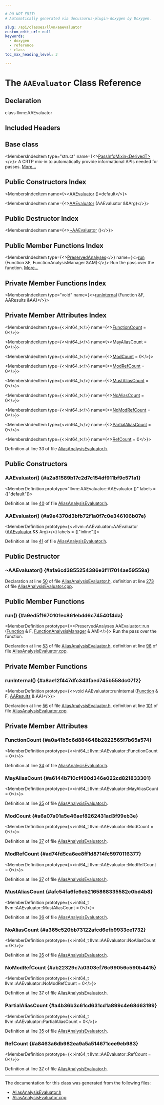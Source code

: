 ```yaml
---

# DO NOT EDIT!
# Automatically generated via docusaurus-plugin-doxygen by Doxygen.

slug: /api/classes/llvm/aaevaluator
custom_edit_url: null
keywords:
  - doxygen
  - reference
  - class
toc_max_heading_level: 3

---
```





# The `AAEvaluator` Class Reference

<DoxygenPage pluginConfig={pluginConfig}>



## Declaration

<CodeBlock>class llvm::AAEvaluator</CodeBlock>

## Included Headers

<IncludesList>
<IncludesListItem
  filePath="llvm/Analysis/AliasAnalysisEvaluator.h"
  permalink="/docs/api/files/include/include/llvm/include/llvm/analysis/aliasanalysisevaluator-h"
  isLocal="true" />
</IncludesList>

## Base class

<MembersIndex>

<MembersIndexItem
  type="struct"
  name={<><a href="/docs/api/structs/llvm/passinfomixin">PassInfoMixin&lt;DerivedT&gt;</a></>}>
A CRTP mix-in to automatically provide informational APIs needed for passes. <a href="/docs/api/structs/llvm/passinfomixin/#details">More...</a>
</MembersIndexItem>

</MembersIndex>

## Public Constructors Index

<MembersIndex>

<MembersIndexItem
  name={<><a href="#a2a81589b17c2d7c154df911bf9c571a1">AAEvaluator</a> ()=default</>}>
</MembersIndexItem>

<MembersIndexItem
  name={<><a href="#a9e4370d3bfb72f1a0f7c0e346106b07e">AAEvaluator</a> (AAEvaluator &amp;&amp;Arg)</>}>
</MembersIndexItem>

</MembersIndex>

## Public Destructor Index

<MembersIndex>

<MembersIndexItem
  name={<><a href="#afa6cd3855254386e3f117014ae59559a">~AAEvaluator</a> ()</>}>
</MembersIndexItem>

</MembersIndex>

## Public Member Functions Index

<MembersIndex>

<MembersIndexItem
  type={<><a href="/docs/api/classes/llvm/preservedanalyses">PreservedAnalyses</a></>}
  name={<><a href="#a9ed5f1670101ec861ebdd6c74540f4da">run</a> (Function &amp;F, FunctionAnalysisManager &amp;AM)</>}>
Run the pass over the function. <a href="#a9ed5f1670101ec861ebdd6c74540f4da">More...</a>
</MembersIndexItem>

</MembersIndex>

## Private Member Functions Index

<MembersIndex>

<MembersIndexItem
  type="void"
  name={<><a href="#a8ae12f447dfc343faed745b558dc07f2">runInternal</a> (Function &amp;F, AAResults &amp;AA)</>}>
</MembersIndexItem>

</MembersIndex>

## Private Member Attributes Index

<MembersIndex>

<MembersIndexItem
  type={<>int64&#95;t</>}
  name={<><a href="#a0a41b5c6d884648b2822565f7b65a574">FunctionCount</a> = 0</>}>
</MembersIndexItem>

<MembersIndexItem
  type={<>int64&#95;t</>}
  name={<><a href="#a6144b710cf490d346e022cd821833301">MayAliasCount</a> = 0</>}>
</MembersIndexItem>

<MembersIndexItem
  type={<>int64&#95;t</>}
  name={<><a href="#a6a07a01a5e46aef8262431ad3f99eb3e">ModCount</a> = 0</>}>
</MembersIndexItem>

<MembersIndexItem
  type={<>int64&#95;t</>}
  name={<><a href="#ad74fd5ca6ee8ff1d8714fc5970116377">ModRefCount</a> = 0</>}>
</MembersIndexItem>

<MembersIndexItem
  type={<>int64&#95;t</>}
  name={<><a href="#afc54fa6fe6eb2165868335582c0bd4b8">MustAliasCount</a> = 0</>}>
</MembersIndexItem>

<MembersIndexItem
  type={<>int64&#95;t</>}
  name={<><a href="#a365c520bb73122afcd6efb9933ce1732">NoAliasCount</a> = 0</>}>
</MembersIndexItem>

<MembersIndexItem
  type={<>int64&#95;t</>}
  name={<><a href="#ab22329c7a0303ef76c99056c590b4415">NoModRefCount</a> = 0</>}>
</MembersIndexItem>

<MembersIndexItem
  type={<>int64&#95;t</>}
  name={<><a href="#a4b36b3c61cd631cd1a899c4e68d63199">PartialAliasCount</a> = 0</>}>
</MembersIndexItem>

<MembersIndexItem
  type={<>int64&#95;t</>}
  name={<><a href="#a8463a6db982ea9a5a514671cee9eb983">RefCount</a> = 0</>}>
</MembersIndexItem>

</MembersIndex>


Definition at line 33 of file <a href="/docs/api/files/include/include/llvm/include/llvm/analysis/aliasanalysisevaluator-h">AliasAnalysisEvaluator.h</a>.

<SectionDefinition>

## Public Constructors

### AAEvaluator() {#a2a81589b17c2d7c154df911bf9c571a1}

<MemberDefinition
  prototype="llvm::AAEvaluator::AAEvaluator ()"
  labels = {["default"]}>

Definition at line <a href="/docs/api/files/include/include/llvm/include/llvm/analysis/aliasanalysisevaluator-h/#l00040">40</a> of file <a href="/docs/api/files/include/include/llvm/include/llvm/analysis/aliasanalysisevaluator-h">AliasAnalysisEvaluator.h</a>.
</MemberDefinition>

### AAEvaluator() {#a9e4370d3bfb72f1a0f7c0e346106b07e}

<MemberDefinition
  prototype={<>llvm::AAEvaluator::AAEvaluator (<a href="/docs/api/classes/llvm/aaevaluator">AAEvaluator</a> &amp;&amp; Arg)</>}
  labels = {["inline"]}>

Definition at line <a href="/docs/api/files/include/include/llvm/include/llvm/analysis/aliasanalysisevaluator-h/#l00041">41</a> of file <a href="/docs/api/files/include/include/llvm/include/llvm/analysis/aliasanalysisevaluator-h">AliasAnalysisEvaluator.h</a>.
</MemberDefinition>

</SectionDefinition>

<SectionDefinition>

## Public Destructor

### ~AAEvaluator() {#afa6cd3855254386e3f117014ae59559a}

<MemberDefinition
  prototype="AAEvaluator::~AAEvaluator ()">

Declaration at line <a href="/docs/api/files/include/include/llvm/include/llvm/analysis/aliasanalysisevaluator-h/#l00050">50</a> of file <a href="/docs/api/files/include/include/llvm/include/llvm/analysis/aliasanalysisevaluator-h">AliasAnalysisEvaluator.h</a>, definition at line <a href="/docs/api/files/lib/lib/analysis/aliasanalysisevaluator-cpp/#l00273">273</a> of file <a href="/docs/api/files/lib/lib/analysis/aliasanalysisevaluator-cpp">AliasAnalysisEvaluator.cpp</a>.
</MemberDefinition>

</SectionDefinition>

<SectionDefinition>

## Public Member Functions

### run() {#a9ed5f1670101ec861ebdd6c74540f4da}

<MemberDefinition
  prototype={<>PreservedAnalyses AAEvaluator::run (<a href="/docs/api/classes/llvm/function">Function</a> &amp; F, <a href="/docs/api/namespaces/llvm/#adce09a5a0de0e3177eb00e932734af2f">FunctionAnalysisManager</a> &amp; AM)</>}>
Run the pass over the function.

Declaration at line <a href="/docs/api/files/include/include/llvm/include/llvm/analysis/aliasanalysisevaluator-h/#l00053">53</a> of file <a href="/docs/api/files/include/include/llvm/include/llvm/analysis/aliasanalysisevaluator-h">AliasAnalysisEvaluator.h</a>, definition at line <a href="/docs/api/files/lib/lib/analysis/aliasanalysisevaluator-cpp/#l00096">96</a> of file <a href="/docs/api/files/lib/lib/analysis/aliasanalysisevaluator-cpp">AliasAnalysisEvaluator.cpp</a>.
</MemberDefinition>

</SectionDefinition>

<SectionDefinition>

## Private Member Functions

### runInternal() {#a8ae12f447dfc343faed745b558dc07f2}

<MemberDefinition
  prototype={<>void AAEvaluator::runInternal (<a href="/docs/api/classes/llvm/function">Function</a> &amp; F, <a href="/docs/api/classes/llvm/aaresults">AAResults</a> &amp; AA)</>}>

Declaration at line <a href="/docs/api/files/include/include/llvm/include/llvm/analysis/aliasanalysisevaluator-h/#l00056">56</a> of file <a href="/docs/api/files/include/include/llvm/include/llvm/analysis/aliasanalysisevaluator-h">AliasAnalysisEvaluator.h</a>, definition at line <a href="/docs/api/files/lib/lib/analysis/aliasanalysisevaluator-cpp/#l00101">101</a> of file <a href="/docs/api/files/lib/lib/analysis/aliasanalysisevaluator-cpp">AliasAnalysisEvaluator.cpp</a>.
</MemberDefinition>

</SectionDefinition>

<SectionDefinition>

## Private Member Attributes

### FunctionCount {#a0a41b5c6d884648b2822565f7b65a574}

<MemberDefinition
  prototype={<>int64&#95;t llvm::AAEvaluator::FunctionCount = 0</>}>

Definition at line <a href="/docs/api/files/include/include/llvm/include/llvm/analysis/aliasanalysisevaluator-h/#l00034">34</a> of file <a href="/docs/api/files/include/include/llvm/include/llvm/analysis/aliasanalysisevaluator-h">AliasAnalysisEvaluator.h</a>.
</MemberDefinition>

### MayAliasCount {#a6144b710cf490d346e022cd821833301}

<MemberDefinition
  prototype={<>int64&#95;t llvm::AAEvaluator::MayAliasCount = 0</>}>

Definition at line <a href="/docs/api/files/include/include/llvm/include/llvm/analysis/aliasanalysisevaluator-h/#l00035">35</a> of file <a href="/docs/api/files/include/include/llvm/include/llvm/analysis/aliasanalysisevaluator-h">AliasAnalysisEvaluator.h</a>.
</MemberDefinition>

### ModCount {#a6a07a01a5e46aef8262431ad3f99eb3e}

<MemberDefinition
  prototype={<>int64&#95;t llvm::AAEvaluator::ModCount = 0</>}>

Definition at line <a href="/docs/api/files/include/include/llvm/include/llvm/analysis/aliasanalysisevaluator-h/#l00037">37</a> of file <a href="/docs/api/files/include/include/llvm/include/llvm/analysis/aliasanalysisevaluator-h">AliasAnalysisEvaluator.h</a>.
</MemberDefinition>

### ModRefCount {#ad74fd5ca6ee8ff1d8714fc5970116377}

<MemberDefinition
  prototype={<>int64&#95;t llvm::AAEvaluator::ModRefCount = 0</>}>

Definition at line <a href="/docs/api/files/include/include/llvm/include/llvm/analysis/aliasanalysisevaluator-h/#l00037">37</a> of file <a href="/docs/api/files/include/include/llvm/include/llvm/analysis/aliasanalysisevaluator-h">AliasAnalysisEvaluator.h</a>.
</MemberDefinition>

### MustAliasCount {#afc54fa6fe6eb2165868335582c0bd4b8}

<MemberDefinition
  prototype={<>int64&#95;t llvm::AAEvaluator::MustAliasCount = 0</>}>

Definition at line <a href="/docs/api/files/include/include/llvm/include/llvm/analysis/aliasanalysisevaluator-h/#l00036">36</a> of file <a href="/docs/api/files/include/include/llvm/include/llvm/analysis/aliasanalysisevaluator-h">AliasAnalysisEvaluator.h</a>.
</MemberDefinition>

### NoAliasCount {#a365c520bb73122afcd6efb9933ce1732}

<MemberDefinition
  prototype={<>int64&#95;t llvm::AAEvaluator::NoAliasCount = 0</>}>

Definition at line <a href="/docs/api/files/include/include/llvm/include/llvm/analysis/aliasanalysisevaluator-h/#l00035">35</a> of file <a href="/docs/api/files/include/include/llvm/include/llvm/analysis/aliasanalysisevaluator-h">AliasAnalysisEvaluator.h</a>.
</MemberDefinition>

### NoModRefCount {#ab22329c7a0303ef76c99056c590b4415}

<MemberDefinition
  prototype={<>int64&#95;t llvm::AAEvaluator::NoModRefCount = 0</>}>

Definition at line <a href="/docs/api/files/include/include/llvm/include/llvm/analysis/aliasanalysisevaluator-h/#l00037">37</a> of file <a href="/docs/api/files/include/include/llvm/include/llvm/analysis/aliasanalysisevaluator-h">AliasAnalysisEvaluator.h</a>.
</MemberDefinition>

### PartialAliasCount {#a4b36b3c61cd631cd1a899c4e68d63199}

<MemberDefinition
  prototype={<>int64&#95;t llvm::AAEvaluator::PartialAliasCount = 0</>}>

Definition at line <a href="/docs/api/files/include/include/llvm/include/llvm/analysis/aliasanalysisevaluator-h/#l00035">35</a> of file <a href="/docs/api/files/include/include/llvm/include/llvm/analysis/aliasanalysisevaluator-h">AliasAnalysisEvaluator.h</a>.
</MemberDefinition>

### RefCount {#a8463a6db982ea9a5a514671cee9eb983}

<MemberDefinition
  prototype={<>int64&#95;t llvm::AAEvaluator::RefCount = 0</>}>

Definition at line <a href="/docs/api/files/include/include/llvm/include/llvm/analysis/aliasanalysisevaluator-h/#l00037">37</a> of file <a href="/docs/api/files/include/include/llvm/include/llvm/analysis/aliasanalysisevaluator-h">AliasAnalysisEvaluator.h</a>.
</MemberDefinition>

</SectionDefinition>

<hr/>

The documentation for this class was generated from the following files:

<ul>
<li><a href="/docs/api/files/include/include/llvm/include/llvm/analysis/aliasanalysisevaluator-h">AliasAnalysisEvaluator.h</a></li>
<li><a href="/docs/api/files/lib/lib/analysis/aliasanalysisevaluator-cpp">AliasAnalysisEvaluator.cpp</a></li>
</ul>

</DoxygenPage>
